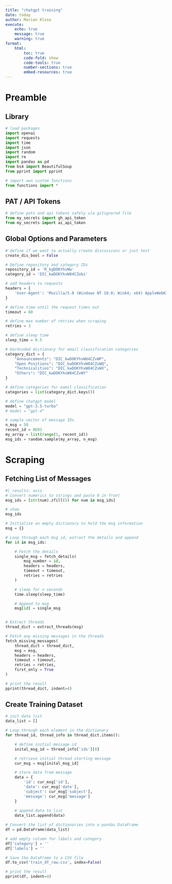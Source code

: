```yaml
---
title: "chatgpt training"
date: today
author: Marian Klose
execute: 
    echo: true
    message: true
    warning: true
format:
    html:
        toc: true
        code-fold: show
        code-tools: true
        number-sections: true
        embed-resources: true
---
```


# Preamble

## Library

```python
# load packages
import openai
import requests
import time
import json
import random
import re
import pandas as pd
from bs4 import BeautifulSoup
from pprint import pprint

# import own custom functions
from functions import *
```

## PAT / API Tokens

```python
# define pats and api tokens safely via gitignored file 
from my_secrets import gh_api_token
from my_secrets import ai_api_token
```

## Global Options and Parameters

```python
# define if we want to actually create discussions or just test
create_dis_bool = False

# Define repository and category IDs
repository_id = 'R_kgDOKYhvWw'
category_id = 'DIC_kwDOKYhvW84CZobi'

# add headers to requests
headers = {
    'User-Agent': 'Mozilla/5.0 (Windows NT 10.0; Win64; x64) AppleWebKit/537.36 (KHTML, like Gecko) Chrome/91.0.4472.124 Safari/537.3'
}

# define time until the request times out
timeout = 60

# define max number of retries when scraping
retries = 3

# define sleep time
sleep_time = 0.5

# Hardcoded dictionary for email classification categories
category_dict = {
    "Announcements": "DIC_kwDOKYhvW84CZvWP",
    "Open Positions": "DIC_kwDOKYhvW84CZvWQ",
    "Technicalities": "DIC_kwDOKYhvW84CZvWX",
    "Others": "DIC_kwDOKYhvW84CZvWY"
}

# define categories for eamil classification
categories = list(category_dict.keys())

# define chatgpt model
model = "gpt-3.5-turbo"
# model = "gpt-4"

# sample vector of message IDs
n_msg = 50
recent_id = 8691
my_array = list(range(1, recent_id))
msg_ids = random.sample(my_array, n_msg)
```

# Scraping

## Fetching List of Messages

```python
#| results: asis
# Convert numerics to strings and paste 0 in front
msg_ids = [str(num).zfill(5) for num in msg_ids]

# show
msg_ids

# Initialize an empty dictionary to hold the msg information
msg = {}

# Loop through each msg id, extract the details and append
for id in msg_ids:

    # Fetch the details
    single_msg = fetch_details(
        msg_number = id,
        headers = headers,
        timeout = timeout,
        retries = retries
    )

    # sleep for n seconds
    time.sleep(sleep_time)

    # Append to msg
    msg[id] = single_msg


# Extract threads
thread_dict = extract_threads(msg)

# Fetch any missing messages in the threads
fetch_missing_messages(
    thread_dict = thread_dict,
    msg = msg,
    headers = headers,
    timeout = timeout,
    retries = retries,
    first_only = True
)

# print the result
pprint(thread_dict, indent=4)
```



## Create Training Dataset

```python
# init data list
data_list = []

# Loop through each element in the dictionary
for thread_id, thread_info in thread_dict.items():

    # define initial message id
    inital_msg_id = thread_info['ids'][0]

    # retrieve initial thread starting message
    cur_msg = msg[inital_msg_id]

    # store data from message
    data = {
        'id': cur_msg['id'],
        'date': cur_msg['date'],
        'subject': cur_msg['subject'],
        'message': cur_msg['message']
    }
    
    # append data to list
    data_list.append(data)

# Convert the list of dictionaries into a pandas DataFrame
df = pd.DataFrame(data_list)

# add empty column for labels and category
df['category'] = ''
df['labels'] = ''

# Save the DataFrame to a CSV file
df.to_csv('train_df_raw.csv', index=False)

# print the result
pprint(df, indent=4)
```